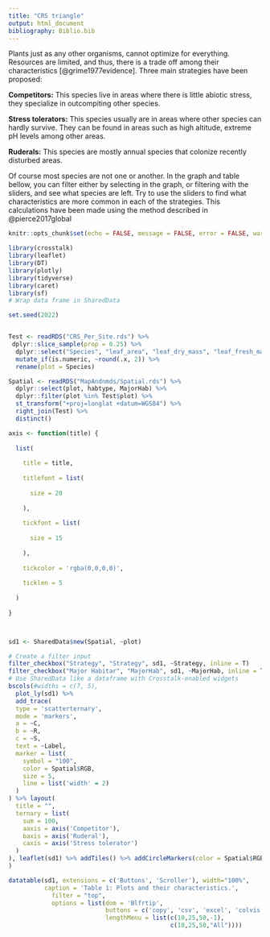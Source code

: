 ```yaml
---
title: "CRS triangle"
output: html_document
bibliography: Biblio.bib
---
```


Plants just as any other organisms, cannot optimize for everything. Resources are limited, and thus, there is a trade off among their characteristics [@grime1977evidence]. Three main strategies have been proposed:

**Competitors:** This species live in areas where there is little abiotic stress, they specialize in outcompiting other species.

**Stress tolerators:** This species usually are in areas where other species can hardly survive. They can be found in areas such as high altitude, extreme pH levels among other areas.

**Ruderals:** This species are mostly annual species that colonize recently disturbed areas. 

Of course most species are not one or another. In the graph and table bellow, you can filter either by selecting in the graph, or filtering with the sliders, and see what species are left. Try to use the sliders to find what characteristics are more common in each of the strategies. This calculations have been made using the method described in @pierce2017global


```r
knitr::opts_chunk$set(echo = FALSE, message = FALSE, error = FALSE, warning = FALSE)

library(crosstalk)
library(leaflet)
library(DT)
library(plotly)
library(tidyverse)
library(caret)
library(sf)
# Wrap data frame in SharedData

set.seed(2022)


Test <- readRDS("CRS_Per_Site.rds") %>% 
 dplyr::slice_sample(prop = 0.25) %>% 
  dplyr::select("Species", "leaf_area", "leaf_dry_mass", "leaf_fresh_mass", "C", "R", "S", "RGB", "Strategy", "Label") %>% 
  mutate_if(is.numeric, ~round(.x, 2)) %>% 
  rename(plot = Species)

Spatial <- readRDS("MapAndnmds/Spatial.rds") %>% 
  dplyr::select(plot, habtype, MajorHab) %>% 
  dplyr::filter(plot %in% Test$plot) %>% 
  st_transform("+proj=longlat +datum=WGS84") %>% 
  right_join(Test) %>% 
  distinct()

axis <- function(title) {
  
  list(
    
    title = title,
    
    titlefont = list(
      
      size = 20
      
    ),
    
    tickfont = list(
      
      size = 15
      
    ),
    
    tickcolor = 'rgba(0,0,0,0)',
    
    ticklen = 5
    
  )
  
}



sd1 <- SharedData$new(Spatial, ~plot)

```


```r
# Create a filter input
filter_checkbox("Strategy", "Strategy", sd1, ~Strategy, inline = T)
filter_checkbox("Major Habitar", "MajorHab", sd1, ~MajorHab, inline = T)
# Use SharedData like a dataframe with Crosstalk-enabled widgets
bscols(#widths = c(7, 5),
  plot_ly(sd1) %>% 
  add_trace(
  type = 'scatterternary',
  mode = 'markers',
  a = ~C,
  b = ~R,
  c = ~S,
  text = ~Label,
  marker = list( 
    symbol = "100",
    color = Spatial$RGB,
    size = 5,
    line = list('width' = 2)
  )
) %>% layout(
  title = "",
  ternary = list(
    sum = 100,
    aaxis = axis('Competitor'),
    baxis = axis('Ruderal'),
    caxis = axis('Stress tolerator')
  )
), leaflet(sd1) %>% addTiles() %>% addCircleMarkers(color = Spatial$RGB)
)

datatable(sd1, extensions = c('Buttons', 'Scroller'), width="100%",
          caption = 'Table 1: Plots and their characteristics.',
            filter = "top",
            options = list(dom = 'Blfrtip',
                           buttons = c('copy', 'csv', 'excel', 'colvis'),
                           lengthMenu = list(c(10,25,50,-1),
                                             c(10,25,50,"All"))))
```

